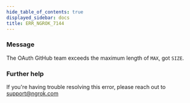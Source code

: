 ```yaml
---
hide_table_of_contents: true
displayed_sidebar: docs
title: ERR_NGROK_7144
---
```




### Message

The OAuth GitHub team exceeds the maximum length of `MAX`, got `SIZE`.

<ErrorDetails error="err_ngrok_7144" />

### Further help

If you're having trouble resolving this error, please reach out to [support@ngrok.com](mailto:support@ngrok.com?subject=Help%20with%20ERR_NGROK_7144)
